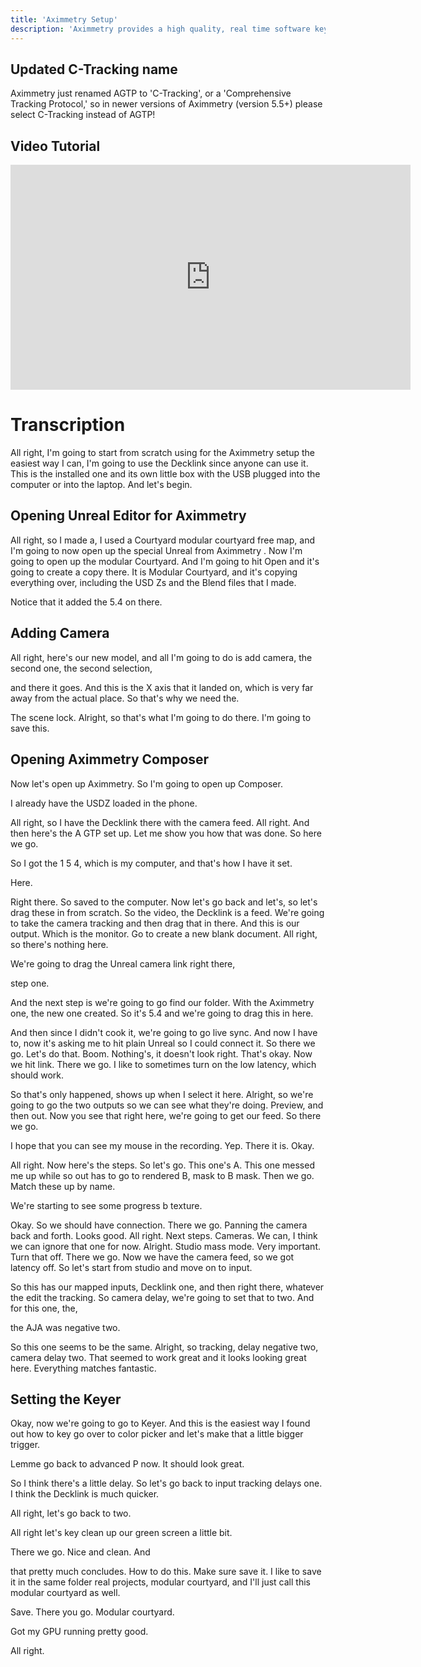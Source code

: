 ```yaml
---
title: 'Aximmetry Setup'
description: 'Aximmetry provides a high quality, real time software keyer that integrates with Unreal for a complete compositing solution. This temporary tutorial will be updated later but will get people started.'
---
```


## Updated C-Tracking name

Aximmetry just renamed AGTP to 'C-Tracking', or a 'Comprehensive Tracking Protocol,' so in newer versions of Aximmetry (version 5.5+) please select C-Tracking instead of AGTP!

## Video Tutorial

<iframe src="https://share.descript.com/embed/Y23lrz3Lbec" width="640" height="360" frameborder="0" allowfullscreen></iframe>

# Transcription

All right, I'm going to start from scratch using for the Aximmetry setup the easiest way I can, I'm going to use the Decklink since anyone can use it. This is the installed one and its own little box with the USB plugged into the computer or into the laptop. And let's begin.


## Opening Unreal Editor for Aximmetry

All right, so I made a, I used a Courtyard modular courtyard free map, and I'm going to now open up the special Unreal from Aximmetry . Now I'm going to open up the modular Courtyard. And I'm going to hit Open and it's going to create a copy there. It is Modular Courtyard, and it's copying everything over, including the USD Zs and the Blend files that I made.

Notice that it added the 5.4 on there.


## Adding Camera

All right, here's our new model, and all I'm going to do is add camera, the second one, the second selection,

and there it goes. And this is the X axis that it landed on, which is very far away from the actual place. So that's why we need the.

The scene lock. Alright, so that's what I'm going to do there. I'm going to save this.


## Opening Aximmetry Composer

Now let's open up Aximmetry. So I'm going to open up Composer.

I already have the USDZ loaded in the phone.

All right, so I have the Decklink there with the camera feed. All right. And then here's the A GTP set up. Let me show you how that was done. So here we go.

So I got the 1 5 4, which is my computer, and that's how I have it set.

Here.

Right there. So saved to the computer. Now let's go back and let's, so let's drag these in from scratch. So the video, the Decklink is a feed. We're going to take the camera tracking and then drag that in there. And this is our output. Which is the monitor. Go to create a new blank document. All right, so there's nothing here.

We're going to drag the Unreal camera link right there,

step one.

And the next step is we're going to go find our folder. With the Aximmetry one, the new one created. So it's 5.4 and we're going to drag this in here.

And then since I didn't cook it, we're going to go live sync. And now I have to, now it's asking me to hit plain Unreal so I could connect it. So there we go. Let's do that. Boom. Nothing's, it doesn't look right. That's okay. Now we hit link. There we go. I like to sometimes turn on the low latency, which should work.

So that's only happened, shows up when I select it here. Alright, so we're going to go the two outputs so we can see what they're doing. Preview, and then out. Now you see that right here, we're going to get our feed. So there we go.

I hope that you can see my mouse in the recording. Yep. There it is. Okay.

All right. Now here's the steps. So let's go. This one's A. This one messed me up while so out has to go to rendered B, mask to B mask. Then we go. Match these up by name.

We're starting to see some progress b texture.

Okay. So we should have connection. There we go. Panning the camera back and forth. Looks good. All right. Next steps. Cameras. We can, I think we can ignore that one for now. Alright. Studio mass mode. Very important. Turn that off. There we go. Now we have the camera feed, so we got latency off. So let's start from studio and move on to input.

So this has our mapped inputs, Decklink one, and then right there, whatever the edit the tracking. So camera delay, we're going to set that to two. And for this one, the,

the AJA was negative two.

So this one seems to be the same. Alright, so tracking, delay negative two, camera delay two. That seemed to work great and it looks looking great here. Everything matches fantastic.


## Setting the Keyer

Okay, now we're going to go to Keyer. And this is the easiest way I found out how to key go over to color picker and let's make that a little bigger trigger.

Lemme go back to advanced P now. It should look great.

So I think there's a little delay. So let's go back to input tracking delays one. I think the Decklink is much quicker.

All right, let's go back to two.

All right let's key clean up our green screen a little bit.

There we go. Nice and clean. And

that pretty much concludes. How to do this. Make sure save it. I like to save it in the same folder real projects, modular courtyard, and I'll just call this modular courtyard as well.

Save. There you go. Modular courtyard.

Got my GPU running pretty good.

All right.

